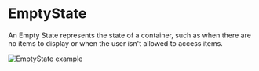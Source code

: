 # EmptyState

An Empty State represents the state of a container, such as when there are no items to display or when the user isn't allowed to access items.

![EmptyState example](public/assets/overview-empty-state.webp)